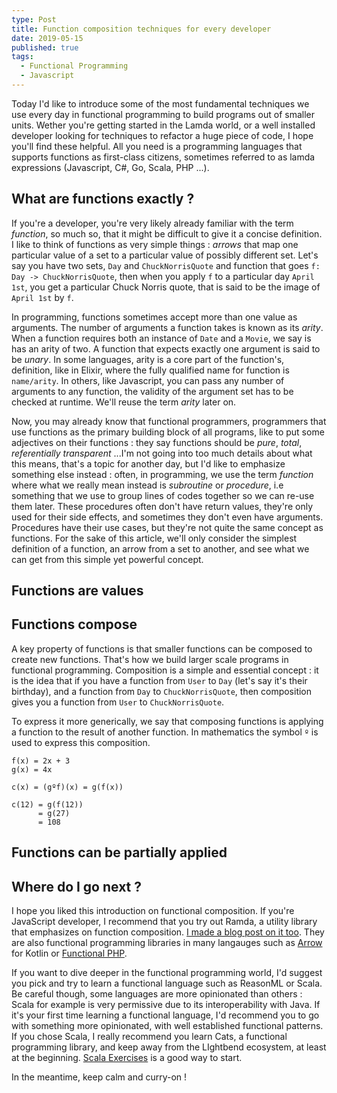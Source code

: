 ```yaml
---
type: Post
title: Function composition techniques for every developer
date: 2019-05-15
published: true
tags:
  - Functional Programming
  - Javascript
---
```

Today I'd like to introduce some of the most fundamental techniques we use
every day in functional programming to build programs out of smaller units. Wether you're getting
started in the Lamda world, or a well installed developer looking for techniques to refactor a huge piece
of code, I hope you'll find these helpful. All you need is a programming languages that supports
functions as first-class citizens, sometimes referred to as lamda expressions (Javascript, C#, Go, Scala, PHP ...).

## What are functions exactly ?

If you're a developer, you're very likely already familiar with the term *function*, so much so, that it
might be difficult to give it a concise definition. I like to think of functions as very simple things : *arrows*
that map one particular value of a set to a particular value of possibly different set. 
Let's say you have two sets, `Day` and `ChuckNorrisQuote` and function that goes `f: Day -> ChuckNorrisQuote`,
then when you apply `f` to a particular day `April 1st`, you get a particular Chuck Norris quote, that is said to
be the image of `April 1st` by `f`.

In programming, functions sometimes accept more than one value as arguments. The number of arguments a function takes
is known as its *arity*. When a function requires both an instance of `Date` and a `Movie`, we say is has an arity of two.
A function that expects exactly one argument is said to be *unary*. In some languages, arity is a core part of the function's,
definition, like in Elixir, where the fully qualified name for function is `name/arity`. In others, like Javascript, you can
pass any number of arguments to any function, the validity of the argument set has to be checked at runtime. We'll reuse 
the term *arity* later on.

Now, you may already know that functional programmers, programmers that use functions as the primary building
block of all programs, like to put some adjectives on their functions : they say functions should be *pure*, 
*total*, *referentially transparent* ...I'm not going into too much details about what this means, that's a topic
for another day, but I'd like to emphasize something else instead : often, in programming, we use the term *function*
where what we really mean instead is *subroutine* or *procedure*, i.e something that we use to group lines
of codes together so we can re-use them later. These procedures often don't have return values, they're only
used for their side effects, and sometimes they don't even have arguments. Procedures have their use cases, but they're
not quite the same concept as functions. For the sake of this article, we'll only consider the simplest definition
of a function, an arrow from a set to another, and see what we can get from this simple yet powerful concept.

## Functions are values


## Functions compose

A key property of functions is that smaller functions can be composed to create new functions. That's how we build larger
scale programs in functional programming. Composition is a simple and essential concept : it is the idea that if you
have a function from `User` to `Day` (let's say it's their birthday), and a function from `Day` to `ChuckNorrisQuote`, then
composition gives you a function from `User` to `ChuckNorrisQuote`.

To express it more generically, we say that composing functions is applying a function to the result of another function.
In mathematics the symbol `º` is used to express this composition. 

```
f(x) = 2x + 3
g(x) = 4x

c(x) = (gºf)(x) = g(f(x))

c(12) = g(f(12))
      = g(27)
      = 108
```

## Functions can be partially applied


## Where do I go next ?

I hope you liked this introduction on functional composition. If you're JavaScript developer, I recommend that
you try out Ramda, a utility library that emphasizes on function composition. [I made a blog post on it too](/blog/discover-ramda).
They are also functional programming libraries in many langauges such as [Arrow](https://arrow-kt.io) 
for Kotlin or [Functional PHP](https://github.com/lstrojny/functional-php).

If you want to dive deeper in the functional programming world, I'd suggest you pick and try to learn a functional language such as
ReasonML or Scala. Be careful though, some languages are more opinionated than others : Scala for example is very permissive due to its
interoperability with Java. If it's your first time learning a functional language, I'd recommend you to go with something more opinionated,
with well established functional patterns. If you chose Scala, I really recommend you learn Cats, a functional programming library, and keep
away from the LIghtbend ecosystem, at least at the beginning. [Scala Exercises](https://www.scala-exercises.org) is a good way to start.

In the meantime, keep calm and curry-on !